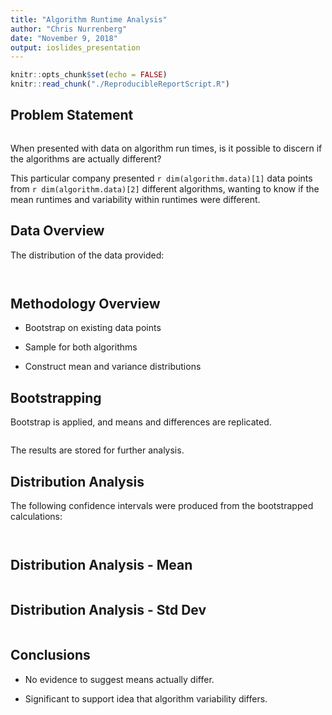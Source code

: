 ```yaml
---
title: "Algorithm Runtime Analysis"
author: "Chris Nurrenberg"
date: "November 9, 2018"
output: ioslides_presentation
---
```


```r
knitr::opts_chunk$set(echo = FALSE)
knitr::read_chunk("./ReproducibleReportScript.R")
```

## Problem Statement
```r
```
When presented with data on algorithm run times, is it possible to discern if the algorithms are actually different? 

This particular company presented `r dim(algorithm.data)[1]` data points from `r dim(algorithm.data)[2]` different algorithms, wanting to know if the mean runtimes and variability within runtimes were different.

## Data Overview
The distribution of the data provided:
```r
```
```r
```

## Methodology Overview

* Bootstrap on existing data points

* Sample for both algorithms

* Construct mean and variance distributions


## Bootstrapping

Bootstrap is applied, and means and differences are replicated.

```r
```

The results are stored for further analysis.

## Distribution Analysis

The following confidence intervals were produced from the bootstrapped calculations:

```r
```
```r
```

## Distribution Analysis - Mean

```r
```

## Distribution Analysis - Std Dev

```r
```

## Conclusions

* No evidence to suggest means actually differ.

* Significant to support idea that algorithm variability differs.